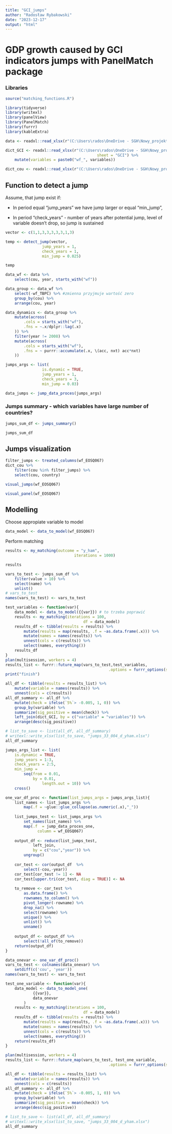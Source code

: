```yaml
---
title: "GCI_jumps"
author: "Radosław Rybakowski"
date: "2023-12-17"
output: "html"
---
```


# GDP growth caused by GCI indicators jumps with PanelMatch package

### Libraries

```r
source("matching_functions.R")

```

```r
library(tidyverse)
library(writexl)
library(panelView)
library(PanelMatch)
library(furrr)
library(kableExtra)

data <- readxl::read_xlsx(r"(C:\Users\rados\OneDrive - SGH\Nowy_projekt_BNK\2_Przetwarzanie_danych\Data_merging\database_2023_12_22.xlsx)")

dict_GCI <- readxl::read_xlsx(r"(C:\Users\rados\OneDrive - SGH\Nowy_projekt_BNK\dict_master.xlsx)",
										sheet = "GCI") %>% 
	mutate(variables = paste0("wf_", variables))

dict_cou <- readxl::read_xlsx(r"(C:\Users\rados\OneDrive - SGH\Nowy_projekt_BNK\dict_master.xlsx)")
```

## Function to detect a jump

Assume, that jump exist if:

-   In period equal "jump_years" we have jump larger or equal "min_jump",

-   In period "check_years" - number of years after potential jump, level of variable doesn't drop, so jump is sustained

```r

vector <- c(1,1,3,3,3,3,3,1,3)

temp <- detect_jump(vector,
				jump_years = 1,
				check_years = 1,
				min_jump = 0.025)

temp
```

```r

data_wf <- data %>% 
	select(cou, year, starts_with("wf")) 

data_group <- data_wf %>%
	select(-wf_TBPC) %>% #zmienna przyjmuje wartość zero
	group_by(cou) %>%
	arrange(cou, year)

data_dynamics <- data_group %>% 
	mutate(across(
		.cols = starts_with("wf"),
		.fns = ~.x/dplyr::lag(.x)
	)) %>% 
	filter(year != 2008) %>% 
	mutate(across(
		.cols = starts_with("wf"),
		.fns = ~ purrr::accumulate(.x, \(acc, nxt) acc*nxt)
	)) 
```

```r
jumps_args <- list(
				is.dynamic = TRUE,
				jump_years = 1,
				check_years = 3,
				min_jump = 0.03)

data_jumps <- jump_data_proces(jumps_args)

```

### Jumps summary - which variables have large number of countries?

```r
jumps_sum_df <- jumps_summary()

jumps_sum_df 
```

## Jumps visualization

```r
filter_jumps <- treated_columns(wf_EOSQ067)
dict_cou %>% 
	filter(cou %in% filter_jumps) %>% 
	select(cou, country)

```

```r
visual_jumps(wf_EOSQ067)
```

```r
visual_panel(wf_EOSQ067)
```

## Modelling

Choose appropiate variable to model

```r
data_model <- data_to_model(wf_EOSQ067)


```

Perform matching

```r

results <- my_matching(outcome = "y_ham",
							  iterations = 1000)

```

```r
results 
```

```r
vars_to_test <- jumps_sum_df %>% 
	filter(value > 10) %>%
	select(name) %>%  
	unlist()
# vars_to_test
names(vars_to_test) <- vars_to_test
```

```r

test_variables <- function(var){
	data_model <- data_to_model({{var}}) # to trzeba poprawić
	results <- my_matching(iterations = 100,
								  df = data_model)
	results_df <- tibble(results = results) %>%
		mutate(results = map(results, .f = ~as.data.frame(.x))) %>% 
		mutate(names = names(results)) %>%
		unnest(cols = c(results)) %>% 
		select(names, everything())
	results_df
}
plan(multisession, workers = 4)
results_list <- furrr::future_map(vars_to_test,test_variables,
											 .options = furrr_options(seed = 123))
print("finish")
```

```r

all_df <- tibble(results = results_list) %>%
	mutate(variable = names(results)) %>%
	unnest(cols = c(results)) 
all_df_summary <- all_df %>%
	mutate(check = ifelse(`5%`> -0.005, 1, 0)) %>% 
	group_by(variable) %>% 
	summarize(sig_positive = mean(check)) %>% 
	left_join(dict_GCI, by = c("variable" = "variables")) %>% 
	arrange(desc(sig_positive))

# list_to_save <- list(all_df, all_df_summary)
# writexl::write_xlsx(list_to_save, "jumps_33_004_d_yham.xlsx")
all_df_summary


```

```r
jumps_args_list <- list(
	is.dynamic = TRUE,
	jump_years = 1:3,
	check_years = 2:5,
	min_jump = 
		seq(from = 0.01,
			by = 0.01,
				length.out = 10)) %>% 
	cross()

one_var_df_proc <- function(list_jumps_args = jumps_args_list){
	list_names <- list_jumps_args %>% 
		map(.f = ~glue::glue_collapse(as.numeric(.x),"_")) 
	
	list_jumps_test <- list_jumps_args %>% 
		set_names(list_names) %>% 
		map(.f  = jump_data_proces_one,
			  column = wf_EOSQ067)
	
	output_df <- reduce(list_jumps_test, 
			left_join,
			by = c("cou","year")) %>% 
		ungroup()
	
	cor_test <- cor(output_df  %>% 
	 	select(-cou,-year)) 
	cor_test[cor_test != 1] <- NA
	cor_test[upper.tri(cor_test, diag = TRUE)] <- NA
	
	to_remove <- cor_test %>% 
		as.data.frame() %>% 
		rownames_to_column() %>% 
		pivot_longer(-rowname) %>% 
		drop_na() %>% 
		select(rowname) %>% 
		unique() %>% 
		unlist() %>% 
		unname()
	
	output_df <- output_df %>% 
		select(!all_of(to_remove))
	return(output_df)
}

data_onevar <- one_var_df_proc()
vars_to_test <- colnames(data_onevar) %>% 
	setdiff(c('cou', 'year'))
names(vars_to_test) <- vars_to_test

test_one_variable <- function(var){
	data_model <- data_to_model_one(
			{{var}},
			data_onevar
		)
	results <- my_matching(iterations = 100,
								  df = data_model)
	results_df <- tibble(results = results) %>%
		mutate(results = map(results, .f = ~as.data.frame(.x))) %>% 
		mutate(names = names(results)) %>%
		unnest(cols = c(results)) %>% 
		select(names, everything())
	return(results_df)
}

plan(multisession, workers = 4)
results_list <- furrr::future_map(vars_to_test, test_one_variable,
											 .options = furrr_options(seed = 123))

```

```r
all_df <- tibble(results = results_list) %>%
	mutate(variable = names(results)) %>%
	unnest(cols = c(results)) 
all_df_summary <- all_df %>%
	mutate(check = ifelse(`5%`> -0.005, 1, 0)) %>% 
	group_by(variable) %>% 
	summarize(sig_positive = mean(check)) %>% 
	arrange(desc(sig_positive))

# list_to_save <- list(all_df, all_df_summary)
# writexl::write_xlsx(list_to_save, "jumps_33_004_d_yham.xlsx")
all_df_summary

```
